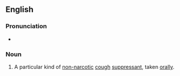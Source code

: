 ==English==
{{wikipedia}}
===Pronunciation===
*{{IPA|bɛnˈzownətejt}}
===Noun===
{{en-noun|-}}
#{{pharmaceutical drug}} A particular kind of [[non-]][[narcotic]] [[cough]] [[suppressant]], taken [[orally]].